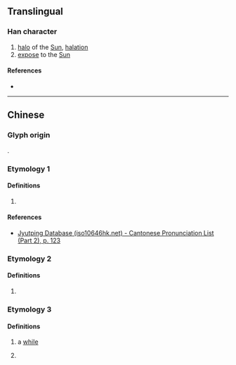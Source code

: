 {{character info/new}}
==Translingual==

===Han character===
{{Han char|rn=72|rad=日|as=09|sn=13|four=|canj=APMM,XAPMM|ids=⿰日恒}}

# [[halo]] of the [[Sun]], [[halation]]
# [[expose]] to the [[Sun]]

====References====
* {{Han ref|kx=0497.340|hdz=21526.080|uh=6685|ud=26245}}

----

==Chinese==
{{zh-forms}}


===Glyph origin===
{{Han etym}}
{{Han compound|日|恒|t1=sun|ls=psc|c1=s|c2=p}}.

===Etymology 1===
{{zh-pron
|m=xuǎn
|c=hyun1,syun2
|mc=y
|oc=y
}}

====Definitions====
{{zh-hanzi}}
# {{rfdef|zh}}

====References====
* [http://www.iso10646hk.net/jp/document/download.jsp Jyutping Database (iso10646hk.net) - Cantonese Pronunciation List (Part 2), p. 123]


===Etymology 2===
{{zh-pron
|m=gèng
}}

====Definitions====
{{zh-hanzi}}
# {{rfdef|zh}}


===Etymology 3===

{{zh-pron
|md=òng
|cat=n
}}

====Definitions====
{{zh-hanzi}}

# {{lb|Min Dong}} a [[while]]
# {{lb|zh|Min Dong}} {{n-g|[[measure word]] for spells of precipitation and wind; also for a burst of smell}}